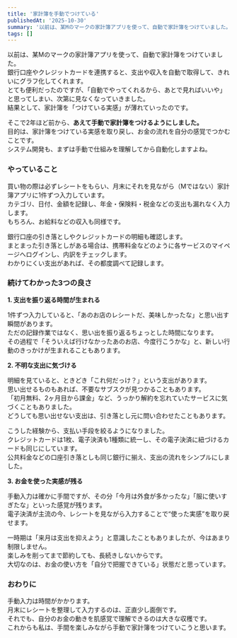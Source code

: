 ```yaml
---
title: '家計簿を手動でつけている'
publishedAt: '2025-10-30'
summary: '以前は、某Mのマークの家計簿アプリを使って、自動で家計簿をつけていました。銀行口座やクレジットカードを連携すると、支出や収入を自動で取得して、きれいにグラフ化してくれます。とても便利だったのですが、「自動でやってくれるから、あとで見ればいいや」と思ってしまい、次第に見なくなっていきました。結果として、家計簿を「つけている実感」が薄れていったのです。'
tags: []
---
```


以前は、某Mのマークの家計簿アプリを使って、自動で家計簿をつけていました。  
銀行口座やクレジットカードを連携すると、支出や収入を自動で取得して、きれいにグラフ化してくれます。  
とても便利だったのですが、「自動でやってくれるから、あとで見ればいいや」と思ってしまい、次第に見なくなっていきました。  
結果として、家計簿を「つけている実感」が薄れていったのです。

そこで2年ほど前から、**あえて手動で家計簿をつけるようにしました。**  
目的は、家計簿をつけている実感を取り戻し、お金の流れを自分の感覚でつかむことです。  
システム開発も、まずは手動で仕組みを理解してから自動化しますよね。

### やっていること

買い物の際は必ずレシートをもらい、月末にそれを見ながら（Mではない）家計簿アプリに1件ずつ入力しています。  
カテゴリ、日付、金額を記録し、年金・保険料・税金などの支出も漏れなく入力します。  
もちろん、お給料などの収入も同様です。

銀行口座の引き落としやクレジットカードの明細も確認します。  
まとまった引き落としがある場合は、携帯料金などのように各サービスのマイページへログインし、内訳をチェックします。  
わかりにくい支出があれば、その都度調べて記録します。

### 続けてわかった3つの良さ

**1. 支出を振り返る時間が生まれる**

1件ずつ入力していると、「あのお店のレシートだ、美味しかったな」と思い出す瞬間があります。  
ただの記録作業ではなく、思い出を振り返るちょっとした時間になります。  
その過程で「そういえば行けなかったあのお店、今度行こうかな」と、新しい行動のきっかけが生まれることもあります。

**2. 不明な支出に気づける**

明細を見ていると、ときどき「これ何だっけ？」という支出があります。  
思い出せるものもあれば、不要なサブスクが見つかることもあります。  
「初月無料、2ヶ月目から課金」など、うっかり解約を忘れていたサービスに気づくこともありました。  
どうしても思い出せない支出は、引き落とし元に問い合わせたこともあります。

こうした経験から、支払い手段を絞るようになりました。  
クレジットカードは1枚、電子決済も1種類に統一し、その電子決済に紐づけるカードも同じにしています。  
公共料金などの口座引き落としも同じ銀行に揃え、支出の流れをシンプルにしました。

**3. お金を使った実感が残る**

手動入力は確かに手間ですが、その分「今月は外食が多かったな」「服に使いすぎたな」といった感覚が残ります。  
電子決済が主流の今、レシートを見ながら入力することで“使った実感”を取り戻せます。  

一時期は「来月は支出を抑えよう」と意識したこともありましたが、今はあまり制限しません。  
楽しみを削ってまで節約しても、長続きしないからです。  
大切なのは、お金の使い方を「自分で把握できている」状態だと思っています。

### おわりに

手動入力は時間がかかります。  
月末にレシートを整理して入力するのは、正直少し面倒です。  
それでも、自分のお金の動きを肌感覚で理解できるのは大きな収穫です。  
これからも私は、手間を楽しみながら手動で家計簿をつけていこうと思います。
